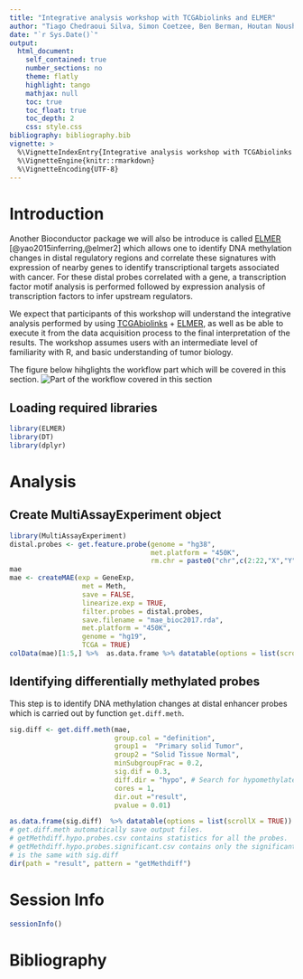 ```yaml
---
title: "Integrative analysis workshop with TCGAbiolinks and ELMER"
author: "Tiago Chedraoui Silva, Simon Coetzee, Ben Berman, Houtan Noushmehr"
date: "`r Sys.Date()`"
output: 
  html_document:
    self_contained: true
    number_sections: no
    theme: flatly
    highlight: tango
    mathjax: null
    toc: true
    toc_float: true
    toc_depth: 2
    css: style.css
bibliography: bibliography.bib    
vignette: >
  %\VignetteIndexEntry{Integrative analysis workshop with TCGAbiolinks and ELMER}
  %\VignetteEngine{knitr::rmarkdown}
  %\VignetteEncoding{UTF-8}
---
```


# Introduction

Another Bioconductor package we will also be introduce is called 
[ELMER](http://bioconductor.org/packages/ELMER/) [@yao2015inferring,@elmer2] which allows 
one to identify DNA methylation changes in distal regulatory regions and correlate 
these signatures with expression of nearby genes to identify transcriptional 
targets associated with cancer. For these distal probes correlated with a gene, 
a transcription factor motif analysis is performed followed by expression 
analysis of transcription factors to infer upstream regulators.

We expect that participants of this workshop will understand the integrative 
analysis performed by using 
[TCGAbiolinks](http://bioconductor.org/packages/TCGAbiolinks/) + 
[ELMER](http://bioconductor.org/packages/ELMER/), as well as be able to execute 
it from the data acquisition process to the final interpretation of the results. 
The workshop assumes users with an intermediate level of familiarity with R, 
and basic understanding of tumor biology. 

The figure below hihglights the workflow part which will be covered in this section.
![Part of the workflow covered in this section](figures/workflow_ELMER.png)

## Loading required libraries

```r
library(ELMER)
library(DT)
library(dplyr)
```

# Analysis

## Create MultiAssayExperiment object
```r
library(MultiAssayExperiment)
distal.probes <- get.feature.probe(genome = "hg38", 
                                   met.platform = "450K", 
                                   rm.chr = paste0("chr",c(2:22,"X","Y")))
mae
mae <- createMAE(exp = GeneExp, 
                  met = Meth,
                  save = FALSE,
                  linearize.exp = TRUE,
                  filter.probes = distal.probes,
                  save.filename = "mae_bioc2017.rda",
                  met.platform = "450K",
                  genome = "hg19",
                  TCGA = TRUE)
colData(mae)[1:5,] %>%  as.data.frame %>% datatable(options = list(scrollX = TRUE))
```

## Identifying differentially methylated probes

This step is to identify DNA methylation changes at distal enhancer probes which is
carried out by function `get.diff.meth`.

```r

sig.diff <- get.diff.meth(mae, 
                          group.col = "definition",
                          group1 =  "Primary solid Tumor",
                          group2 = "Solid Tissue Normal",
                          minSubgroupFrac = 0.2,
                          sig.dif = 0.3,
                          diff.dir = "hypo", # Search for hypomethylated probes in group 1
                          cores = 1, 
                          dir.out ="result", 
                          pvalue = 0.01)

as.data.frame(sig.diff)  %>% datatable(options = list(scrollX = TRUE))
# get.diff.meth automatically save output files. 
# getMethdiff.hypo.probes.csv contains statistics for all the probes.
# getMethdiff.hypo.probes.significant.csv contains only the significant probes which
# is the same with sig.diff
dir(path = "result", pattern = "getMethdiff")  
```

# Session Info

```r
sessionInfo()
```

# Bibliography
